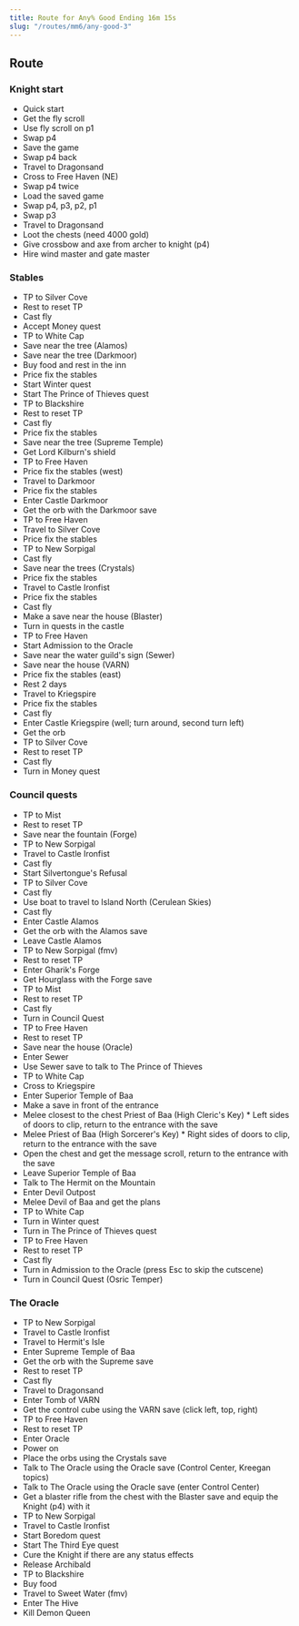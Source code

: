 ```yaml
---
title: Route for Any% Good Ending 16m 15s
slug: "/routes/mm6/any-good-3"
---
```


## Route

### Knight start

- Quick start
- Get the fly scroll
- Use fly scroll on p1
- Swap p4
- Save the game
- Swap p4 back
- Travel to Dragonsand
- Cross to Free Haven (NE)
- Swap p4 twice
- Load the saved game
- Swap p4, p3, p2, p1
- Swap p3
- Travel to Dragonsand
- Loot the chests (need 4000 gold)
- Give crossbow and axe from archer to knight (p4)
- Hire wind master and gate master

### Stables

- TP to Silver Cove
- Rest to reset TP
- Cast fly
- Accept Money quest
- TP to White Cap
- Save near the tree (Alamos)
- Save near the tree (Darkmoor)
- Buy food and rest in the inn 
- Price fix the stables
- Start Winter quest
- Start The Prince of Thieves quest
- TP to Blackshire
- Rest to reset TP
- Cast fly
- Price fix the stables
- Save near the tree (Supreme Temple)
- Get Lord Kilburn's shield
- TP to Free Haven
- Price fix the stables (west)
- Travel to Darkmoor
- Price fix the stables
- Enter Castle Darkmoor
- Get the orb with the Darkmoor save
- TP to Free Haven
- Travel to Silver Cove
- Price fix the stables
- TP to New Sorpigal
- Cast fly
- Save near the trees (Crystals)
- Price fix the stables
- Travel to Castle Ironfist
- Price fix the stables
- Cast fly
- Make a save near the house (Blaster)
- Turn in quests in the castle
- TP to Free Haven
- Start Admission to the Oracle
- Save near the water guild's sign (Sewer)
- Save near the house (VARN)
- Price fix the stables (east)
- Rest 2 days
- Travel to Kriegspire
- Price fix the stables
- Cast fly
- Enter Castle Kriegspire (well; turn around, second turn left)
- Get the orb
- TP to Silver Cove
- Rest to reset TP
- Cast fly
- Turn in Money quest

### Council quests

- TP to Mist
- Rest to reset TP
- Save near the fountain (Forge)
- TP to New Sorpigal
- Travel to Castle Ironfist
- Cast fly
- Start Silvertongue's Refusal
- TP to Silver Cove
- Cast fly
- Use boat to travel to Island North (Cerulean Skies)
- Cast fly
- Enter Castle Alamos
- Get the orb with the Alamos save
- Leave Castle Alamos
- TP to New Sorpigal (fmv)
- Rest to reset TP
- Enter Gharik's Forge
- Get Hourglass with the Forge save
- TP to Mist
- Rest to reset TP
- Cast fly
- Turn in Council Quest
- TP to Free Haven
- Rest to reset TP
- Save near the house (Oracle)
- Enter Sewer
- Use Sewer save to talk to The Prince of Thieves
- TP to White Cap
- Cross to Kriegspire
- Enter Superior Temple of Baa
- Make a save in front of the entrance
- Melee closest to the chest Priest of Baa (High Cleric's Key) * Left sides of doors to clip, return to the entrance with the save
- Melee Priest of Baa (High Sorcerer's Key) * Right sides of doors to clip, return to the entrance with the save
- Open the chest and get the message scroll, return to the entrance with the save
- Leave Superior Temple of Baa
- Talk to The Hermit on the Mountain
- Enter Devil Outpost
- Melee Devil of Baa and get the plans
- TP to White Cap
- Turn in Winter quest
- Turn in The Prince of Thieves quest
- TP to Free Haven
- Rest to reset TP
- Cast fly
- Turn in Admission to the Oracle (press Esc to skip the cutscene)
- Turn in Council Quest (Osric Temper)

### The Oracle

- TP to New Sorpigal
- Travel to Castle Ironfist
- Travel to Hermit's Isle
- Enter Supreme Temple of Baa
- Get the orb with the Supreme save
- Rest to reset TP
- Cast fly
- Travel to Dragonsand
- Enter Tomb of VARN
- Get the control cube using the VARN save (click left, top, right)
- TP to Free Haven
- Rest to reset TP
- Enter Oracle
- Power on
- Place the orbs using the Crystals save
- Talk to The Oracle using the Oracle save (Control Center, Kreegan topics)
- Talk to The Oracle using the Oracle save (enter Control Center)
- Get a blaster rifle from the chest with the Blaster save and equip the Knight (p4) with it
- TP to New Sorpigal
- Travel to Castle Ironfist
- Start Boredom quest
- Start The Third Eye quest
- Cure the Knight if there are any status effects
- Release Archibald
- TP to Blackshire
- Buy food
- Travel to Sweet Water (fmv)
- Enter The Hive
- Kill Demon Queen
